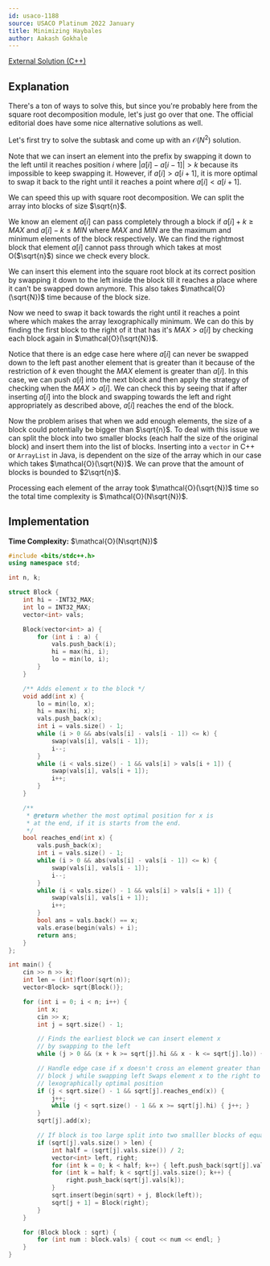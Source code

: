 ```yaml
---
id: usaco-1188
source: USACO Platinum 2022 January
title: Minimizing Haybales
author: Aakash Gokhale
---
```


[External Solution (C++)](http://www.usaco.org/current/data/sol_prob1_platinum_jan22.html)

## Explanation

There's a ton of ways to solve this, but since you're probably here from the square root decomposition module, let's just go over that one.
The official editorial does have some nice alternative solutions as well.

Let's first try to solve the subtask and come up with an $\mathcal{O}(N^2)$ solution.

Note that we can insert an element into the prefix by swapping it down to the left until it reaches position $i$ where $|a[i] - a[i - 1]| > k$ because its impossible to keep swapping it. However, if $a[i] > a[i + 1]$, it is more optimal to swap it back to the right until it reaches a point where $a[i] < a[i + 1]$.

We can speed this up with square root decomposition. We can split the array into blocks of size $\sqrt{n}$.

We know an element $a[i]$ can pass completely through a block if $a[i] + k \ge MAX$ and $a[i] - k \le MIN$ where $MAX$ and $MIN$ are the maximum and minimum elements of the block respectively. We can find the rightmost block that element $a[i]$ cannot pass through which takes at most O($\sqrt{n}$) since we check every block.

We can insert this element into the square root block at its correct position by swapping it down to the left inside the block till it reaches a place where it can't be swapped down anymore. This also takes $\mathcal{O}(\sqrt{N})$ time because of the block size.

Now we need to swap it back towards the right until it reaches a point where which makes the array lexographically minimum. We can do this by finding the first block to the right of it that has it's $MAX > a[i]$ by checking each block again in $\mathcal{O}(\sqrt{N})$.

Notice that there is an edge case here where $a[i]$ can never be swapped down to the left past another element that is greater than it because of the restriction of $k$ even thought the $MAX$ element is greater than $a[i]$. In this case, we can push $a[i]$ into the next block and then apply the strategy of checking when the $MAX > a[i]$. We can check this by seeing that if after inserting $a[i]$ into the block and swapping towards the left and right appropriately as described above, $a[i]$ reaches the end of the block.

Now the problem arises that when we add enough elements, the size of a block could potentially be bigger than $\sqrt{n}$. To deal with this issue we can split the block into two smaller blocks (each half the size of the original block) and insert them into the list of blocks. Inserting into a ```vector``` in C++ or ```ArrayList``` in Java, is dependent on the size of the array which in our case which takes $\mathcal{O}(\sqrt{N})$. We can prove that the amount of blocks is bounded to $2\sqrt{n}$.

Processing each element of the array took $\mathcal{O}(\sqrt{N})$ time so the total time complexity is $\mathcal{O}(N\sqrt{N})$.

## Implementation

**Time Complexity:** $\mathcal{O}(N\sqrt{N})$

<LanguageSection>

<CPPSection>

```cpp
#include <bits/stdc++.h>
using namespace std;

int n, k;

struct Block {
	int hi = -INT32_MAX;
	int lo = INT32_MAX;
	vector<int> vals;

	Block(vector<int> a) {
		for (int i : a) {
			vals.push_back(i);
			hi = max(hi, i);
			lo = min(lo, i);
		}
	}

	/** Adds element x to the block */
	void add(int x) {
		lo = min(lo, x);
		hi = max(hi, x);
		vals.push_back(x);
		int i = vals.size() - 1;
		while (i > 0 && abs(vals[i] - vals[i - 1]) <= k) {
			swap(vals[i], vals[i - 1]);
			i--;
		}
		while (i < vals.size() - 1 && vals[i] > vals[i + 1]) {
			swap(vals[i], vals[i + 1]);
			i++;
		}
	}

	/**
	 * @return whether the most optimal position for x is
	 * at the end, if it is starts from the end.
	 */
	bool reaches_end(int x) {
		vals.push_back(x);
		int i = vals.size() - 1;
		while (i > 0 && abs(vals[i] - vals[i - 1]) <= k) {
			swap(vals[i], vals[i - 1]);
			i--;
		}
		while (i < vals.size() - 1 && vals[i] > vals[i + 1]) {
			swap(vals[i], vals[i + 1]);
			i++;
		}
		bool ans = vals.back() == x;
		vals.erase(begin(vals) + i);
		return ans;
	}
};

int main() {
	cin >> n >> k;
	int len = (int)floor(sqrt(n));
	vector<Block> sqrt{Block()};

	for (int i = 0; i < n; i++) {
		int x;
		cin >> x;
		int j = sqrt.size() - 1;

		// Finds the earliest block we can insert element x
		// by swapping to the left
		while (j > 0 && (x + k >= sqrt[j].hi && x - k <= sqrt[j].lo)) { j--; }

		// Handle edge case if x doesn't cross an element greater than it in
		// block j while swapping left Swaps element x to the right to the
		// lexographically optimal position
		if (j < sqrt.size() - 1 && sqrt[j].reaches_end(x)) {
			j++;
			while (j < sqrt.size() - 1 && x >= sqrt[j].hi) { j++; }
		}
		sqrt[j].add(x);

		// If block is too large split into two smalller blocks of equal size
		if (sqrt[j].vals.size() > len) {
			int half = (sqrt[j].vals.size()) / 2;
			vector<int> left, right;
			for (int k = 0; k < half; k++) { left.push_back(sqrt[j].vals[k]); }
			for (int k = half; k < sqrt[j].vals.size(); k++) {
				right.push_back(sqrt[j].vals[k]);
			}
			sqrt.insert(begin(sqrt) + j, Block(left));
			sqrt[j + 1] = Block(right);
		}
	}

	for (Block block : sqrt) {
		for (int num : block.vals) { cout << num << endl; }
	}
}
```

</CPPSection>

</LanguageSection>

